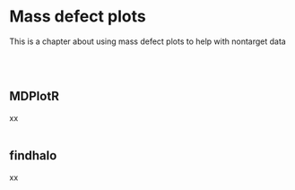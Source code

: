 # **Mass defect plots** {#mass_defect}

This is a chapter about using mass defect plots to help with nontarget data

<br><br> 


## MDPlotR
xx
<br><br>

## findhalo
xx
<br><br>

